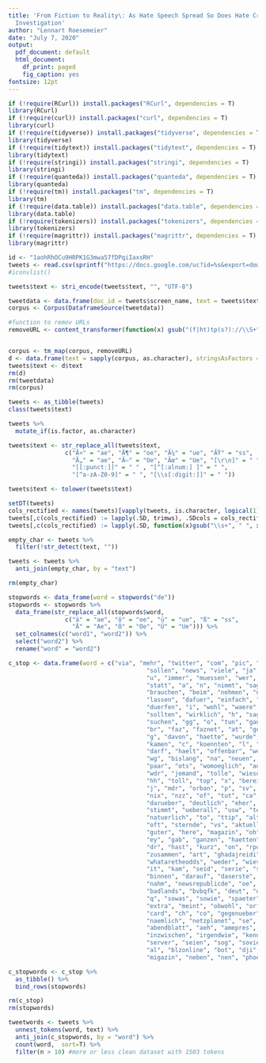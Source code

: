 ```yaml
---
title: 'From Fiction to Reality\: As Hate Speech Spread So Does Hate Crime? A Twitter
  Investigation'
author: "Lennart Roesemeier"
date: "July 7, 2020"
output:
  pdf_document: default
  html_document:
    df_print: paged
    fig_caption: yes
fontsize: 12pt
---
```


```r
if (!require(RCurl)) install.packages("RCurl", dependencies = T)
library(RCurl)
if (!require(curl)) install.packages("curl", dependencies = T)
library(curl)
if (!require(tidyverse)) install.packages("tidyverse", dependencies = T)
library(tidyverse)
if (!require(tidytext)) install.packages("tidytext", dependencies = T)
library(tidytext)
if (!require(stringi)) install.packages("stringi", dependencies = T)
library(stringi)
if (!require(quanteda)) install.packages("quanteda", dependencies = T)
library(quanteda)
if (!require(tm)) install.packages("tm", dependencies = T)
library(tm)
if (!require(data.table)) install.packages("data.table", dependencies = T)
library(data.table)
if (!require(tokenizers)) install.packages("tokenizers", dependencies = T)
library(tokenizers)
if (!require(magrittr)) install.packages("magrittr", dependencies = T)
library(magrittr)
```




```r
id <- "1aohRhOCu9HRPK1G3mwa57fDPqiIaxsRH"
tweets <- read.csv(sprintf("https://docs.google.com/uc?id=%s&export=download", id))
#iconvlist()
```

```r
tweets$text <- stri_encode(tweets$text, "", "UTF-8")

tweetdata <- data.frame(doc_id = tweets$screen_name, text = tweets$text)
corpus <- Corpus(DataframeSource(tweetdata))

#function to remov URLs
removeURL <- content_transformer(function(x) gsub("(f|ht)tp(s?)://\\S+", "", x, perl=T))


corpus <- tm_map(corpus, removeURL)
d <- data.frame(text = sapply(corpus, as.character), stringsAsFactors = F)
tweets$text <- d$text
rm(d)
rm(tweetdata)
rm(corpus)
```

```r
tweets <- as_tibble(tweets)
class(tweets$text)

tweets %>%
  mutate_if(is.factor, as.character) 

tweets$text <- str_replace_all(tweets$text,
                c("Ã¤" = "ae", "Ã¶" = "oe", "Ã¼" = "ue", "ÃŸ" = "ss", 
                  "Ã„" = "ae", "Ã–" = "Oe", "Ãœ" = "Ue", "[\r\n]" = " ", 
                  "[[:punct:]]" = " " , "[^[:alnum:] ]" = " ", 
                  "[^a-zA-Z0-9]" = " ", "[\\s[:digit:]]" = " "))

tweets$text <- tolower(tweets$text)
```

```r
setDT(tweets)
cols_rectified <- names(tweets)[vapply(tweets, is.character, logical(1))]
tweets[,c(cols_rectified) := lapply(.SD, trimws), .SDcols = cols_rectified]
tweets[,c(cols_rectified) := lapply(.SD, function(x)gsub("\\s+", " ", x)), .SDcols = cols_rectified]

empty_char <- tweets %>%
  filter(!str_detect(text, ""))

tweets <- tweets %>%
  anti_join(empty_char, by = "text")

rm(empty_char)
```



```r
stopwords <- data_frame(word = stopwords("de"))
stopwords <- stopwords %>%
  data_frame(str_replace_all(stopwords$word,
                c("ä" = "ae", "ö" = "oe", "ü" = "ue", "ß" = "ss", 
                  "Ä" = "Ae", "Ö" = "Oe", "Ü" = "Ue"))) %>%
  set_colnames(c("word1", "word2")) %>%
  select("word2") %>%
  rename("word" = "word2")

c_stop <- data.frame(word = c("via", "mehr", "twitter", "com", "pic", "de", "eu", "d", "kommen", "mal", 
                                       "sollen", "news", "viele", "ja", "online", "geht", "heute", "schon", "neue", 
                                       "u", "immer", "muessen", "wer", "gibt", "s", "ab", "rt", "gut", "macht", 
                                       "statt", "a", "n", "nimmt", "sagt", "seit", "unsere", "fast", "sz", "f", 
                                       "brauchen", "beim", "nehmen", "neue", "bitte", "gerade", "zurueck", "is", 
                                       "lassen", "dafuer", "einfach", "wegen", "f", "m", "kommt", "denen", "re",
                                       "duerfen", "i", "wohl", "waere", "weitere", "b", "gehen", "gar", "erst", "erste",
                                       "sollten", "wirklich", "h", "sagen", "sieht", "bringen", "eigentlich", 
                                       "suchen", "gg", "o", "tun", "ganz", "stellt", "e", "laesst", "w", "bald", 
                                       "br", "faz", "faznet", "at", "geben", "ndr", "no", "t", "z", "all", "for", 
                                       "g", "davon", "haette", "wurde", "setzt", "the", "genau", "k", "r", "gleich", 
                                       "kamen", "c", "koennten", "l", "waeren", "ntvde", "vielleicht", "dabei", 
                                       "darf", "haelt", "offenbar", "wenig", "allein", "kaum", "orfsg", "by", "klar", 
                                       "wg", "bislang", "na", "neuen", "eignen", "heisst", "leider", "letzte", 
                                       "paar", "ots", "womoeglich", "add", "etc", "ne", "sogar", "trotz", "schnell", 
                                       "wdr", "jemand", "tolle", "wieso", "boah", "ganze", "halten", "rp", "darum",
                                       "hh", "toll", "top", "x", "bereits", "etwa", "schoen", "taz", "domain", "her",
                                       "j", "mdr", "orban", "p", "sv", "tt", "wollten", "ex", "focusonline", "live",
                                       "nix", "nzz", "of", "tut", "ca", "ikea", "mrd", "unsere", "alte", "daran", 
                                       "darueber", "deutlich", "eher", "ha", "je", "laedt", "laesst", "moechte", 
                                       "stimmt", "ueberall", "usw", "telmi", "zib", "ach", "and", "eben", "en", 
                                       "natuerlich", "to", "ttip", "alter", "egal", "fb", "fc", "heutejournal", 
                                       "oft", "sternde", "vs", "aktuelle" ,"au", "bisserl", "gerne", "grosses", 
                                       "guter", "here", "magazin", "oh", "sant", "st", "till", "srfarena", "deren", 
                                       "ey", "gab", "ganzen", "haetten", "heuteshow", "per", "wann", "ardde", "deai", 
                                       "dr", "hast", "kurz", "on", "rponline", "somit", "telekom", "tonline", "unseren", 
                                       "zusammen", "art", "ghadajreidi", "hna", "mag", "mo", "oevp", "sc", "selber", 
                                       "whataretheodds", "weder", "wieviele", "worden", "y", "be", "bplus", "gilt", 
                                       "it", "kam", "seid", "serie", "steve", "ts", "uebringens", "unseren", "wooow", 
                                       "binnen", "darauf", "daserste", "dwn", "fl", "fpoe", "free", "habt", "los", "mass", 
                                       "nahm", "newsrepublicde", "oe", "sst", "staendig", "weist", "weit", "wtf", 
                                       "badlands", "bvbqfk", "deut", "drk", "dt", "eh", "hallo", "halt", "lt", "new", 
                                       "q", "sowas", "sowie", "spaeter", "web", "aotto", "bitten", "echt", "eigene", 
                                       "extra", "meint", "obwohl", "orf", "sei", "uro", "wen", "zb", "apa", "ber", "caf", 
                                       "card", "ch", "co", "gegenueber", "gern", "iv", "kleine", "more", "mt", "naechste", 
                                       "naemlich", "netzplanet", "se", "stream", "tops", "us", "waer", "we", "you", 
                                       "abendblatt", "aeh", "amepres", "cloud", "del", "deshalb", "gibts", "info", 
                                       "inzwischen", "irgendwie", "kennen", "klare", "nd", "palabra", "ohv", "schoene", 
                                       "server", "seien", "sog", "soviel", "svp", "swiss", "tolles", "zdfheute", "aha", 
                                       "al", "blzonline", "bot", "dji", "flue", "ger", "guten", "gutes", "jo", "me", 
                                       "migazin", "neben", "nen", "phoenix", "sn", "vds"))

c_stopwords <- c_stop %>%
  as_tibble() %>%
  bind_rows(stopwords)

rm(c_stop)
rm(stopwords)

tweetwords <- tweets %>%
  unnest_tokens(word, text) %>%
  anti_join(c_stopwords, by = "word") %>%
  count(word,  sort=T) %>%
  filter(n > 10) #more or less clean dataset with 1503 tokens
```






















